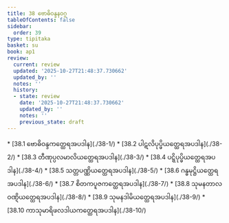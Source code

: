 ```yaml
---
title: 38 ဗောဓိဝန္ဒနဝဂ္ဂ
tableOfContents: false
sidebar:
  order: 39
type: tipitaka
basket: su
book: ap1
review:
  current: review
  updated: '2025-10-27T21:48:37.730662'
  updated_by: ''
  notes: ''
  history:
  - state: review
    date: '2025-10-27T21:48:37.730662'
    updated_by: ''
    notes: ''
    previous_state: draft
---
```



<ReviewStatus review={frontmatter.review} showDetails={true} />

<HypothesisAnnotation frontmatter={frontmatter} />

<DynamicBreadcrumb />



<TableOfContents book="ap1" section="38">
* [38.1 ဗောဓိဝန္ဒကတ္ထေရအပဒါန](./38-1/)
* [38.2 ပါဋလိပုပ္ဖိယတ္ထေရအပဒါန](./38-2/)
* [38.3 တီဏုပ္ပလမာလိယတ္ထေရအပဒါန](./38-3/)
* [38.4 ပဋ္ဋိပုပ္ဖိယတ္ထေရအပဒါန](./38-4/)
* [38.5 သတ္တပဏ္ဏိယတ္ထေရအပဒါန](./38-5/)
* [38.6 ဂန္ဓမုဋ္ဌိယတ္ထေရအပဒါန](./38-6/)
* [38.7 စိတကပူဇကတ္ထေရအပဒါန](./38-7/)
* [38.8 သုမနတာလဝဏ္ဋိယတ္ထေရအပဒါန](./38-8/)
* [38.9 သုမနဒါမိယတ္ထေရအပဒါန](./38-9/)
* [38.10 ကာသုမာရိဖလဒါယကတ္ထေရအပဒါန](./38-10/)
</TableOfContents>
